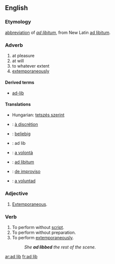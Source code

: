 == English==

===Etymology===
[[abbreviation]] of ''[[ad libitum]]'', from New Latin [[ad libitum]].

===Adverb===
{{en-adv|pos=[[ad]] [[lib]]}}
# at pleasure
# at will
# to whatever extent
# [[extemporaneously]]

====Derived terms====
*[[ad-lib]]
====Translations====
{{trans-top|at pleasure}}
*Hungarian: [[tetszés szerint]]
{{trans-mid}}
{{trans-bottom}}

{{trans-top|at will}}
{{trans-mid}}
{{trans-bottom}}

{{trans-top|to whatever extent}}
{{trans-mid}}
{{trans-bottom}}

{{trans-top|extemporaneously}}
{{trans-mid}}
{{trans-bottom}}

{{checktrans-top}}
*{{ttbc|French}}: [[à discrétion]] 
*{{ttbc|German}}: [[beliebig]] 
*{{ttbc|Interlingua}}: ad lib
*{{ttbc|Italian}}: [[a volontà]]
{{checktrans-mid}}
*{{ttbc|Latin}}: [[ad libitum]]
*{{ttbc|Portuguese}}: [[de improviso]] 
*{{ttbc|Spanish}}: [[a voluntad]]
{{checktrans-bottom}}

===Adjective===
{{en-adj}}
# [[extemporaneous|Extemporaneous]].

===Verb===
{{en-verb|ad lib|b|ing}}
# To perform without [[script]].
# To perform without preparation.
# To perform [[extemporaneously]].
#: ''She '''ad libbed''' the rest of the scene.''

[[ar:ad lib]]
[[fr:ad lib]]